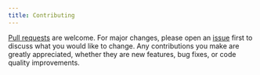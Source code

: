 ```yaml
---
title: Contributing
---
```


[Pull requests](https://github.com/andrii-kryvoviaz/slink/pulls) are welcome. For major changes, please open an [issue](https://github.com/andrii-kryvoviaz/slink/issues) first to discuss what you would like to change. Any contributions you make are greatly appreciated, whether they are new features, bug fixes, or code quality improvements.
